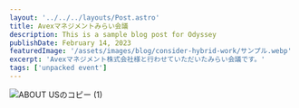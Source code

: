 ```yaml
---
layout: '../../../layouts/Post.astro'
title: Avexマネジメントみらい会議
description: This is a sample blog post for Odyssey
publishDate: February 14, 2023
featuredImage: '/assets/images/blog/consider-hybrid-work/サンプル.webp'
excerpt: 'Avexマネジメント株式会社様と行わせていただいたみらい会議です。'
tags: ['unpacked event']
---
```


![ABOUT USのコピー (1)](https://user-images.githubusercontent.com/128379237/236792799-bbf6de23-5588-436a-8699-e87a2001c49c.jpg)


